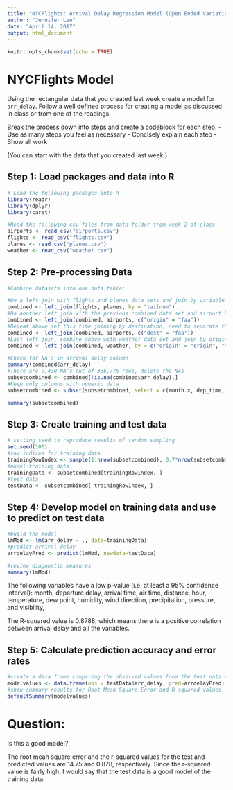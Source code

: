 ```yaml
---
title: "NYCFlights: Arrival Delay Regression Model (Open Ended Variation)"
author: "Jennifer Lee"
date: "April 14, 2017"
output: html_document
---
```


```r
knitr::opts_chunk$set(echo = TRUE)
```

# NYCFlights Model

Using the rectangular data that you created last week create a model for `arr_delay`. Follow a well defined process for creating a model as discussed in class or from one of the readings. 

Break the process down into steps and create a codeblock for each step. 
 - Use as many steps you feel as necessary
 - Concisely explain each step 
 - Show all work
 
(You can start with the data that you created last week.)


## Step 1: Load packages and data into R

```r
# Load the following packages into R
library(readr)
library(dplyr)
library(caret)

#Read the following csv files from data folder from week 2 of class
airports <- read_csv("airports.csv")
flights <- read_csv("flights.csv")
planes <- read_csv("planes.csv")
weather <- read_csv("weather.csv")
```

## Step 2: Pre-processing Data
```r
#Combine datasets into one data table:

#Do a left join with flights and planes data sets and join by variable tailnum
combined <- left_join(flights, planes, by = "tailnum")
#Do another left join with the previous combined data set and airport by variable origin
combined <- left_join(combined, airports, c("origin" = "faa"))
#Repeat above set this time joining by destination, need to separate this because it has to be an OR join not AND
combined <- left_join(combined, airports, c("dest" = "faa"))
#Last left join, combine above with weather data set and join by origin AND date
combined <- left_join(combined, weather, by = c("origin" = "origin", "time_hour" = "time_hour"))

#Check for NA's in arrival delay column
summary(combined$arr_delay)
#There are 9,430 NA's out of 336,776 rows, delete the NAs
subsetcombined <- combined[!is.na(combined$arr_delay),]
#Keep only columns with numeric data
subsetcombined <- subset(subsetcombined, select = c(month.x, dep_time, dep_delay, arr_time, arr_delay, air_time, distance, hour.x, temp, dewp, humid, wind_dir, wind_speed, wind_gust, precip, pressure, visib))

summary(subsetcombined)

```

## Step 3: Create training and test data
```r
# setting seed to reproduce results of random sampling
set.seed(100)
#row indices for training data
trainingRowIndex <- sample(1:nrow(subsetcombined), 0.7*nrow(subsetcombined)) 
#model training data
trainingData <- subsetcombined[trainingRowIndex, ] 
#test data
testData <- subsetcombined[-trainingRowIndex, ]
```

## Step 4: Develop model on training data and use to predict on test data
```r
#build the model
lmMod <- lm(arr_delay ~ ., data=trainingData)
#predict arrival delay
arrdelayPred <- predict(lmMod, newdata=testData)

#review diagnostic measures
summary(lmMod)
```
The following variables have a low p-value (i.e. at least a 95% confidence interval): month, departure delay, arrival time, air time, distance, hour, temperature, dew point, humidity, wind direction, precipitation, pressure, and visibility,

The R-squared value is 0.8788, which means there is a positive correlation between arrival delay and all the variables.


## Step 5: Calculate prediction accuracy and error rates
```r

#create a data frame comparing the observed values from the test data to the predicted values from the predicted values
modelvalues <- data.frame(obs = testData$arr_delay, pred=arrdelayPred)
#show summary results for Root Mean Square Error and R-squared values
defaultSummary(modelvalues)
```

# Question:

Is this a good model?

The root mean square error and the r-squared values for the test and predicted values are 14.75 and 0.878, respectively. Since the r-squared value is fairly high, I would say that the test data is a good model of the training data.
